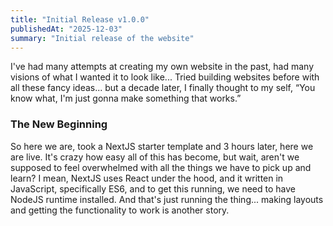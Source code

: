 ```yaml
---
title: "Initial Release v1.0.0"
publishedAt: "2025-12-03"
summary: "Initial release of the website"
---
```


I've had many attempts at creating my own website in the past, had many visions of what I wanted it to look like...
Tried building websites before with all these fancy ideas... but a decade later, I finally thought to my self, “You know what, I'm just gonna make something that works.”

### The New Beginning

So here we are, took a NextJS starter template and 3 hours later, here we are live. It's crazy how easy all of this has become, but wait, aren't we supposed to feel overwhelmed with all the things we have to pick up and learn? I mean, NextJS uses React under the hood, and it written in JavaScript, specifically ES6, and to get this running, we need to have NodeJS runtime installed. And that's just running the thing... making layouts and getting the functionality to work is another story.
